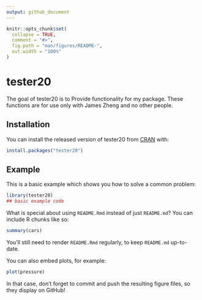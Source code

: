 ```yaml
---
output: github_document
---
```


<!-- README.md is generated from README.Rmd. Please edit that file -->

```r
knitr::opts_chunk$set(
  collapse = TRUE,
  comment = "#>",
  fig.path = "man/figures/README-",
  out.width = "100%"
)
```

# tester20

<!-- badges: start -->
<!-- badges: end -->

The goal of tester20 is to Provide functionality for my package. These functions are 
for use only with James Zheng and no other people.

## Installation

You can install the released version of tester20 from [CRAN](https://CRAN.R-project.org) with:

``` r
install.packages("tester20")
```

## Example

This is a basic example which shows you how to solve a common problem:

```r
library(tester20)
## basic example code
```

What is special about using `README.Rmd` instead of just `README.md`? You can include R chunks like so:

```r
summary(cars)
```

You'll still need to render `README.Rmd` regularly, to keep `README.md` up-to-date.

You can also embed plots, for example:

```r
plot(pressure)
```

In that case, don't forget to commit and push the resulting figure files, so they display on GitHub!
